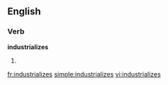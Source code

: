 ==English==

===Verb===
'''industrializes'''

# {{third-person singular of|[[industrialize]]}}

[[fr:industrializes]]
[[simple:industrializes]]
[[vi:industrializes]]